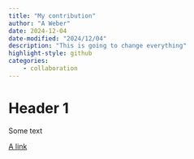 ```yaml
---
title: "My contribution"
author: "A Weber"
date: 2024-12-04
date-modified: "2024/12/04"
description: "This is going to change everything"
highlight-style: github
categories:
    - collaboration
---
```


# Header 1

Some text

[A link](www.somewebsite)

